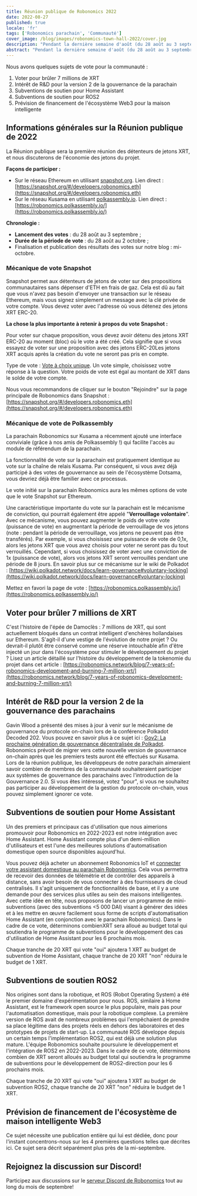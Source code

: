 ```yaml
---
title: Réunion publique de Robonomics 2022
date: 2022-08-27
published: true
locale: 'fr'
tags: ['Robonomics parachain', 'Communauté']
cover_image: /blog/images/robonomics-town-hall-2022/cover.jpg
description: "Pendant la dernière semaine d'août (du 28 août au 3 septembre), soyez prêt à participer à des discussions et à des mécanismes de vote en utilisant vos jetons XRT !"
abstract: "Pendant la dernière semaine d'août (du 28 août au 3 septembre), soyez prêt à participer à des discussions et à des mécanismes de vote en utilisant vos jetons XRT !"
---
```


Nous avons quelques sujets de vote pour la communauté :

1. Voter pour brûler 7 millions de XRT
2. Intérêt de R&D pour la version 2 de la gouvernance de la parachain
3. Subventions de soutien pour Home Assistant
4. Subventions de soutien pour ROS2
5. Prévision de financement de l'écosystème Web3 pour la maison intelligente

## Informations générales sur la Réunion publique de 2022

La Réunion publique sera la première réunion des détenteurs de jetons XRT, et nous discuterons de l'économie des jetons du projet.

**Façons de participer :** 

- Sur le réseau Ethereum en utilisant [snapshot.org](http://snapshot.org/). Lien direct : [https://snapshot.org/#/developers.robonomics.eth](https://snapshot.org/#/developers.robonomics.eth)
- Sur le réseau Kusama en utilisant [polkassembly.io](http://polkassembly.io/). Lien direct : [https://robonomics.polkassembly.io/](https://robonomics.polkassembly.io/)

**Chronologie :** 

- **Lancement des votes** : du 28 août au 3 septembre ;
- **Durée de la période de vote** : du 28 août au 2 octobre ;
- Finalisation et publication des résultats des votes sur notre blog : mi-octobre.

### Mécanique de vote Snapshot

Snapshot permet aux détenteurs de jetons de voter sur des propositions communautaires sans dépenser d'ETH en frais de gaz. Cela est dû au fait que vous n'avez pas besoin d'envoyer une transaction sur le réseau Ethereum, mais vous signez simplement un message avec la clé privée de votre compte. Vous devez voter avec l'adresse où vous détenez des jetons XRT ERC-20.

**La chose la plus importante à retenir à propos du vote Snapshot :**

Pour voter sur chaque proposition, vous devez avoir détenu des jetons XRT ERC-20 au moment (bloc) où le vote a été créé. Cela signifie que si vous essayez de voter sur une proposition avec des jetons ERC-20Les jetons XRT acquis après la création du vote ne seront pas pris en compte.

Type de vote : [Vote à choix unique](https://docs.snapshot.org/proposals/voting-types#single-choice-voting). Un vote simple, choisissez votre réponse à la question. Votre poids de vote est égal au montant de XRT dans le solde de votre compte.

Nous vous recommandons de cliquer sur le bouton "Rejoindre" sur la page principale de Robonomics dans Snapshot : [https://snapshot.org/#/developers.robonomics.eth](https://snapshot.org/#/developers.robonomics.eth)

### Mécanique de vote de Polkassembly

La parachain Robonomics sur Kusama a récemment ajouté une interface conviviale (grâce à nos amis de Polkassembly !) qui facilite l'accès au module de référendum de la parachain.

La fonctionnalité de vote sur la parachain est pratiquement identique au vote sur la chaîne de relais Kusama. Par conséquent, si vous avez déjà participé à des votes de gouvernance au sein de l'écosystème Dotsama, vous devriez déjà être familier avec ce processus.

Le vote initié sur la parachain Robonomics aura les mêmes options de vote que le vote Snapshot sur Ethereum.

Une caractéristique importante du vote sur la parachain est le mécanisme de conviction, qui pourrait également être appelé "**Verrouillage volontaire**". Avec ce mécanisme, vous pouvez augmenter le poids de votre vote (puissance de vote) en augmentant la période de verrouillage de vos jetons (note : pendant la période de verrouillage, vos jetons ne peuvent pas être transférés). Par exemple, si vous choisissez une puissance de vote de 0,1x, alors les jetons XRT que vous avez choisis pour voter ne seront pas du tout verrouillés. Cependant, si vous choisissez de voter avec une conviction de 1x (puissance de vote), alors vos jetons XRT seront verrouillés pendant une période de 8 jours. En savoir plus sur ce mécanisme sur le wiki de Polkadot : [https://wiki.polkadot.network/docs/learn-governance#voluntary-locking](https://wiki.polkadot.network/docs/learn-governance#voluntary-locking)

Mettez en favori la page de vote : [https://robonomics.polkassembly.io/](https://robonomics.polkassembly.io/)

## Voter pour brûler 7 millions de XRT

C'est l'histoire de l'épée de Damoclès : 7 millions de XRT, qui sont actuellement bloqués dans un contrat intelligent d'enchères hollandaises sur Ethereum. S'agit-il d'une vestige de l'évolution de notre projet ? Ou devrait-il plutôt être conservé comme une réserve intouchable afin d'être injecté un jour dans l'écosystème pour stimuler le développement du projet ? Lisez un article détaillé sur l'histoire du développement de la tokenomie du projet dans cet article : [https://robonomics.network/blog/7-years-of-robonomics-development-and-burning-7-million-xrt/](https://robonomics.network/blog/7-years-of-robonomics-development-and-burning-7-million-xrt/)

## Intérêt de R&D pour la version 2 de la gouvernance des parachains

Gavin Wood a présenté des mises à jour à venir sur le mécanisme de gouvernance du protocole on-chain lors de la conférence Polkadot Decoded 202. Vous pouvez en savoir plus à ce sujet ici : [Gov2: La prochaine génération de gouvernance décentralisée de Polkadot](https://polkadot.network/blog/gov2-polkadots-next-generation-of-decentralised-governance/). Robonomics prévoit de migrer vers cette nouvelle version de gouvernance on-chain après que les premiers tests auront été effectués sur Kusama. Lors de la réunion publique, les développeurs de notre parachain aimeraient savoir combien de membres de la communauté souhaiteraient participer aux systèmes de gouvernance des parachains avec l'introduction de la Gouvernance 2.0. Si vous êtes intéressé, votez "pour", si vous ne souhaitez pas participer au développement de la gestion du protocole on-chain, vous pouvez simplement ignorer ce vote.

## Subventions de soutien pour Home Assistant

Un des premiers et principaux cas d'utilisation que nous aimerions promouvoir pour Robonomics en 2022-2023 est notre intégration avec Home Assistant. Home Assistant compte plus d'un demi-million d'utilisateurs et est l'une des meilleures solutions d'automatisation domestique open source disponibles aujourd'hui.

Vous pouvez déjà acheter un abonnement Robonomics IoT et [connecter votre assistant domestique au parachain Robonomics](https://wiki.robonomics.network/docs/en/home-assistant-begin/). Cela vous permettra de recevoir des données de télémétrie et de contrôler des appareils à distance, sans avoir besoin de vous connecter à des fournisseurs de cloud centralisés. Il s'agit uniquement de fonctionnalités de base, et il y a une demande pour des services plus utiles au sein des maisons intelligentes. Avec cette idée en tête, nous proposons de lancer un programme de mini-subventions (avec des subventions \<5 000 DAI) visant à générer des idées et à les mettre en œuvre facilement sous forme de scripts d'automatisation Home Assistant (en conjonction avec le parachain Robonomics). Dans le cadre de ce vote, déterminons combienXRT sera alloué au budget total qui soutiendra le programme de subventions pour le développement des cas d'utilisation de Home Assistant pour les 6 prochains mois.

Chaque tranche de 20 XRT qui vote "oui" ajoutera 1 XRT au budget de subvention de Home Assistant, chaque tranche de 20 XRT "non" réduira le budget de 1 XRT.

## Subventions de soutien ROS2

Nos origines sont dans la robotique, et ROS (Robot Operating System) a été le premier domaine d'expérimentation pour nous. ROS, similaire à Home Assistant, est le framework open source le plus populaire, mais pas pour l'automatisation domestique, mais pour la robotique complexe. La première version de ROS avait de nombreux problèmes qui l'empêchaient de prendre sa place légitime dans des projets réels en dehors des laboratoires et des prototypes de projets de start-up. La communauté ROS développe depuis un certain temps l'implémentation ROS2, qui est déjà une solution plus mature. L'équipe Robonomics souhaite poursuivre le développement et l'intégration de ROS2 en 2022-2023. Dans le cadre de ce vote, déterminons combien de XRT seront alloués au budget total qui soutiendra le programme de subventions pour le développement de ROS2-direction pour les 6 prochains mois.

Chaque tranche de 20 XRT qui vote "oui" ajoutera 1 XRT au budget de subvention ROS2, chaque tranche de 20 XRT "non" réduira le budget de 1 XRT.

## Prévision de financement de l'écosystème de maison intelligente Web3

Ce sujet nécessite une publication entière qui lui est dédiée, donc pour l'instant concentrons-nous sur les 4 premières questions telles que décrites ici. Ce sujet sera décrit séparément plus près de la mi-septembre.

## Rejoignez la discussion sur Discord!

Participez aux discussions sur le [serveur Discord de Robonomics](https://discord.gg/9ZSpkET9BQ) tout au long du mois de septembre!